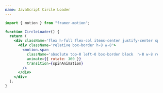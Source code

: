 ```yaml
---
name: JavaScript Circle Loader
---
```


```jsx
import { motion } from "framer-motion";

function CircleLoader() {
  return (
    <div className='flex h-full flex-col items-center justify-center space-y-4'>
      <div className='relative box-border h-8 w-8'>
        <motion.span
          className='absolute top-0 left-0 box-border block  h-8 w-8 rounded-full border-4 border-t-4 border-solid border-[#1A4670] border-t-[#1C7ED6]'
          animate={{ rotate: 360 }}
          transition={spinAnimation}
        />
      </div>
    </div>
  );
}
```
